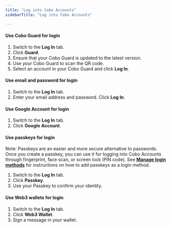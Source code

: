 ```yaml
---
title: "Log into Cobo Accounts"
sidebarTitle: "Log into Cobo Accounts"

---
```


#### Use Cobo Guard for login

1) Switch to the **Log In** tab.
2) Click **Guard**.
3) Ensure that your Cobo Guard is updated to the latest version.
4) Use your Cobo Guard to scan the QR code.
5) Select an account in your Cobo Guard and click **Log In**.

#### Use email and password for login

1) Switch to the **Log In** tab.
2) Enter your email address and password. Click **Log In**.

#### Use Google Account for login

1) Switch to the **Log In** tab.
2) Click **Google Account**.

#### Use passkeys for login

Note: Passkeys are an easier and more secure alternative to passwords. Once you create a passkey, you can use it for logging into Cobo Accounts through fingerprint, face scan, or screen lock (PIN code). See [**Manage login methods**](/cobo-accounts/manage-login-methods) for instructions on how to add passkeys as a login method.

1) Switch to the **Log In** tab.
2) Click **Passkey**.
3) Use your Passkey to confirm your identity.

#### Use Web3 wallets for login

1) Switch to the **Log In** tab.
2) Click **Web3 Wallet**.
3) Sign a message in your wallet.